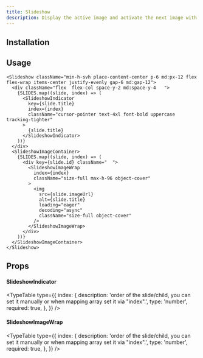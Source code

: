 ```yaml
---
title: Slideshow
description: Display the active image and activate the next image with hovering the text.
---
```


<ComponentPreview name="slideshow-demo" />

## Installation

<ComponentInstallation name="slideshow" />

## Usage

```tsx
<Slideshow className="min-h-svh place-content-center p-6 md:px-12 flex flex-wrap items-center justify-evenly gap-6 md:gap-12">
  <div className="flex  flex-col space-y-2 md:space-y-4   ">
    {SLIDES.map((slide, index) => (
      <SlideshowIndicator
        key={slide.title}
        index={index}
        className="cursor-pointer text-4xl font-bold uppercase tracking-tighter"
      >
        {slide.title}
      </SlideshowIndicator>
    ))}
  </div>
  <SlideshowImageContainer>
    {SLIDES.map((slide, index) => (
      <div key={slide.id} className="  ">
        <SlideshowImageWrap
          index={index}
          className="size-full max-h-96 object-cover"
        >
          <img
            src={slide.imageUrl}
            alt={slide.title}
            loading="eager"
            decoding="async"
            className="size-full object-cover"
          />
        </SlideshowImageWrap>
      </div>
    ))}
  </SlideshowImageContainer>
</Slideshow>
```

## Props

#### SlideshowIndicator

<TypeTable
  type={{
    index: {
      description:
        'order of the slide/child, you can set it manually or when mapping array set it via "index".',
      type: 'number',
      required: true,
    },
  }}
/>

#### SlideshowImageWrap

<TypeTable
  type={{
    index: {
      description:
        'order of the slide/child, you can set it manually or when mapping array set it via "index".',
      type: 'number',
      required: true,
    },
  }}
/>
